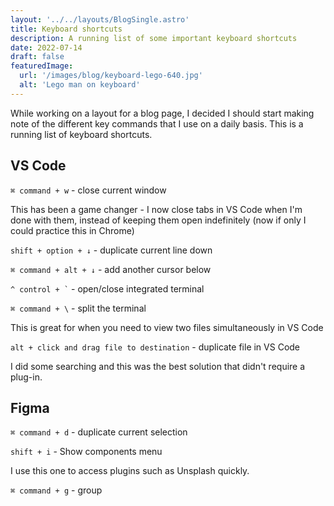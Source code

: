 ```yaml
---
layout: '../../layouts/BlogSingle.astro'
title: Keyboard shortcuts
description: A running list of some important keyboard shortcuts
date: 2022-07-14
draft: false
featuredImage:
  url: '/images/blog/keyboard-lego-640.jpg'
  alt: 'Lego man on keyboard'
---
```


While working on a layout for a blog page, I decided I should start making note of the different key commands that I use on a daily basis. This is a running list of keyboard shortcuts.

## VS Code

`⌘ command + w` - close current window

This has been a game changer - I now close tabs in VS Code when I'm done with them, instead of keeping them open indefinitely (now if only I could practice this in Chrome)

`shift + option + ↓` - duplicate current line down

`⌘ command + alt + ↓` - add another cursor below

`` ^ control + ` `` - open/close integrated terminal

`⌘ command + \` - split the terminal

This is great for when you need to view two files simultaneously in VS Code

`alt + click and drag file to destination` - duplicate file in VS Code

I did some searching and this was the best solution that didn't require a plug-in.

## Figma

`⌘ command + d` - duplicate current selection

`shift + i` - Show components menu

I use this one to access plugins such as Unsplash quickly.

`⌘ command + g` - group
